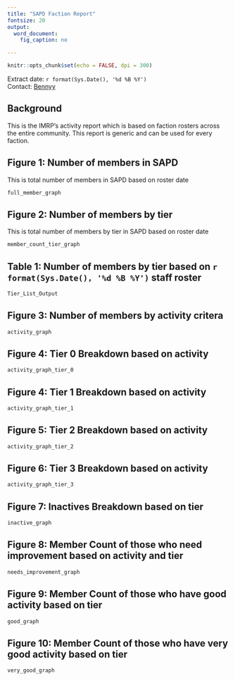 ```yaml
---
title: "SAPD Faction Report"
fontsize: 20
output:
  word_document:
    fig_caption: no

---
```


```r
knitr::opts_chunk$set(echo = FALSE, dpi = 300)

```


<Div custom-style = "Publication subtitle">  </Div>
Extract date: `r format(Sys.Date(), '%d %B %Y')`    
Contact: [Bennyy](mailto:harleyb101010@gmail.com)   

## Background

This is the IMRP's activity report which is based on faction rosters across the entire community. This report is generic and can be used for every faction.

## Figure 1: Number of members in SAPD

This is total number of members in SAPD based on roster date

```r
full_member_graph
```

## Figure 2: Number of members by tier

This is total number of members by tier in SAPD based on roster date

```r
member_count_tier_graph
```

## Table 1: Number of members by tier based on `r format(Sys.Date(), '%d %B %Y')` staff roster
```r
Tier_List_Output

```

## Figure 3: Number of members by activity critera

```r
activity_graph

```

## Figure 4: Tier 0 Breakdown based on activity

```r

activity_graph_tier_0
```


## Figure 4: Tier 1 Breakdown based on activity

```r

activity_graph_tier_1
```

## Figure 5: Tier 2 Breakdown based on activity

```r

activity_graph_tier_2
```


## Figure 6: Tier 3 Breakdown based on activity

```r

activity_graph_tier_3
```

## Figure 7: Inactives Breakdown based on tier

```r

inactive_graph
```

## Figure 8: Member Count of those who need improvement based on activity and tier

```r

needs_improvement_graph
```

## Figure 9: Member Count of those who have good activity based on tier

```r

good_graph
```


## Figure 10: Member Count of those who have very good activity based on tier

```r

very_good_graph
```
